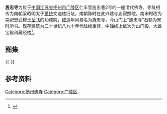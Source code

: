 {{文物保护单位
| 级别 = 市县级
| 省名 = 江苏省
| 市/县名 = 扬州市
| 图片 = [[File:Jingzhong_Temple_in_Yangzhou_09_2011-04.JPG|220px]]<br><small>大雄宝殿，2011年4月</small>
| 名称 = 旌忠寺
| 编号 = 49（1-3批合并后）
| 分类 = 古建筑
| 时代 = 清
| 所在 = 市区仁丰里旌忠巷2号
| 登录 = 1962年5月
}}
'''旌忠寺'''为位于[[中国|中国]][[江苏省|江苏省]][[扬州市|扬州市]][[广陵区|广陵区]]仁丰里旌忠巷2号的一座清代佛寺，寺址相传为南朝梁昭明太子[[萧统|萧统]]文选楼旧址。南朝陈时在此兴建寺庙寂照院，南宋时改为崇祀忠武穆王[[岳飞|岳飞]]的功德院，[[咸淳|咸淳]]年间易名为旌忠寺，今山门上“旌忠寺”石额为宋时所书。现存建筑为二十世纪八九十年代陆续重修，中轴线上依次为山门殿、大雄宝殿和藏经楼<ref>{{cite web|url=http://www.yznews.com.cn/zjyz/2011-06/01/content_3714757.htm|title=《旌忠寺的前世今生》|accessdate=2012-07-15|work=|publisher=扬州网|archive-url=https://web.archive.org/web/20121111211210/http://www.yznews.com.cn/zjyz/2011-06/01/content_3714757.htm|archive-date=2012-11-11|dead-url=yes}}</ref>。
== 图集 ==
{{multiple image
| align  = left
| image1 = Jingzhong Temple in Yangzhou 2011-04.JPG
| width1 = 146
| caption1 = 山门殿
| image2 = Jingzhong Temple in Yangzhou 04 2011-04.JPG
| width2 = 146
| caption2 = 鼓楼
| image3 = Jingzhong Temple in Yangzhou 03 2011-04.JPG
| width3 = 260
| caption3 = 大雄宝殿
| image4 = Jingzhong Temple in Yangzhou 06 2011-04.JPG
| width4 = 260
| caption4 = 藏经楼}}
{{-}}
==参考资料==
{{reflist|2}}
{{扬州|state=autocollapse}}
{{commons|Category:Jingzhong Temple|旌忠寺}}
{{Jiangsu-stub}}
{{coord|32|23|33|N|119|25|52|E|display=title|region:CN-62_type:landmark}}

{{DEFAULTSORT:J}}
[[Category:扬州佛寺|Category:扬州佛寺]]
[[Category:广陵区|Category:广陵区]]